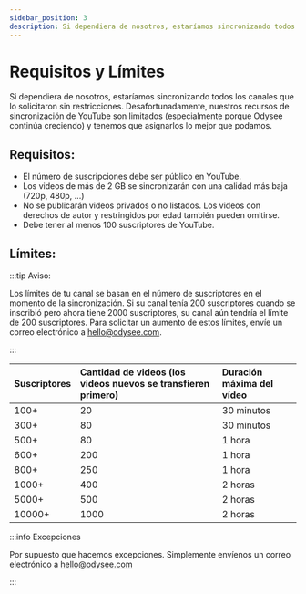 ---
sidebar_position: 3
description: Si dependiera de nosotros, estaríamos sincronizando todos los canales que lo solicitaron sin restricciones. Desafortunadamente, nuestros recursos de sincronización de YouTube son limitados y tenemos que asignarlos lo mejor que podamos.
---

# Requisitos y Límites

Si dependiera de nosotros, estaríamos sincronizando todos los canales que lo solicitaron sin restricciones. Desafortunadamente, nuestros recursos de sincronización de YouTube son limitados (especialmente porque Odysee continúa creciendo) y tenemos que asignarlos lo mejor que podamos.

## Requisitos:

- El número de suscripciones debe ser público en YouTube.
- Los videos de más de 2 GB se sincronizarán con una calidad más baja (720p, 480p, ...)
- No se publicarán videos privados o no listados. Los videos con derechos de autor y restringidos por edad también pueden omitirse.
- Debe tener al menos 100 suscriptores de YouTube.

## Límites:

:::tip Aviso:

Los límites de tu canal se basan en el número de suscriptores en el momento de la sincronización. Si su canal tenía 200 suscriptores cuando se inscribió pero ahora tiene 2000 suscriptores, su canal aún tendría el límite de 200 suscriptores. Para solicitar un aumento de estos límites, envíe un correo electrónico a hello@odysee.com.

:::

|Suscriptores| Cantidad de videos (los videos nuevos se transfieren primero) | Duración máxima del vídeo |
|:-|:-|:-|
|100+|20|30 minutos|
|300+|80|30 minutos|
|500+|80|1 hora|
|600+|200|1 hora|
|800+|250|1 hora|
|1000+|400|2 horas|
|5000+|500|2 horas|
|10000+|1000|2 horas|

:::info Excepciones

Por supuesto que hacemos excepciones. Simplemente envíenos un correo electrónico a hello@odysee.com

:::